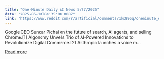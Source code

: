 ```yaml
---
title: "One-Minute Daily AI News 5/27/2025"
date: "2025-05-28T04:35:00.000Z"
link: "https://www.reddit.com/r/artificial/comments/1kx896q/oneminute_daily_ai_news_5272025/"
---
```


Google CEO Sundar Pichai on the future of search, AI agents, and selling Chrome.[1]
 Algonomy Unveils Trio of AI-Powered Innovations to Revolutionize Digital Commerce.[2]
 Anthropic launches a voice m...

[Read more](https://www.reddit.com/r/artificial/comments/1kx896q/oneminute_daily_ai_news_5272025/)
